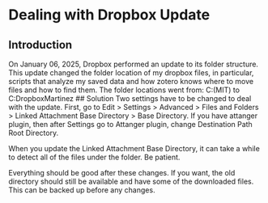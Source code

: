 # Dealing with Dropbox Update
## Introduction
On January 06, 2025, Dropbox performed an update to its folder structure. This update changed the folder location of my dropbox files, in particular, scripts that analyze my saved data and how zotero knows where to move files and how to find them.
The folder locations went from:
C:\Users\Luis\Dropbox (MIT)
to
C:\Users\Luis\MIT Dropbox\Luis Martinez
## Solution
Two settings have to be changed to deal with the update.
First, go to Edit > Settings > Advanced > Files and Folders > Linked Attachment Base Directory > Base Directory.
If you have attanger plugin, then after Settings go to Attanger plugin, change Destination Path Root Directory.

When you update the Linked Attachment Base Directory, it can take a while to detect all of the files under the folder. Be patient.

Everything should be good after these changes.
If you want, the old directory should still be available and have some of the downloaded files. This can be backed up before any changes.
